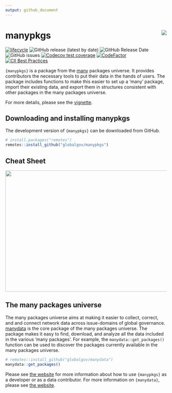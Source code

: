 ```yaml
---
output: github_document
---
```

# manypkgs <img src="man/figures/manypkgslogo.png" align="right"/>

<!-- badges: start -->
[![lifecycle](https://img.shields.io/badge/lifecycle-experimental-orange.svg)](https://www.tidyverse.org/lifecycle/#experimental)
![GitHub release (latest by date)](https://img.shields.io/github/v/release/globalgov/manypkgs)
![GitHub Release Date](https://img.shields.io/github/release-date/globalgov/manypkgs)
![GitHub issues](https://img.shields.io/github/issues-raw/globalgov/manypkgs)
<!-- [![HitCount](http://hits.dwyl.com/globalgov/manydata.svg)](http://hits.dwyl.com/globalgov/manydata) -->
[![Codecov test coverage](https://codecov.io/gh/globalgov/manypkgs/branch/main/graph/badge.svg)](https://codecov.io/gh/globalgov/manypkgs?branch=main)
[![CodeFactor](https://www.codefactor.io/repository/github/globalgov/manypkgs/badge)](https://www.codefactor.io/repository/github/globalgov/manypkgs)
[![CII Best Practices](https://bestpractices.coreinfrastructure.org/projects/4867/badge)](https://bestpractices.coreinfrastructure.org/projects/4867)
<!-- ![GitHub All Releases](https://img.shields.io/github/downloads/jhollway/roctopus/total) -->
<!-- badges: end -->

`{manypkgs}` is a package from the [many](https://github.com/globalgov) packages universe. 
It provides contributors the necessary tools to put their data in the hands of users.
The package includes functions to make this easier to set up a 'many' package, 
import their existing data, and export them in structures consistent with other packages
in the many packages universe.

For more details, please see the [vignette](https://globalgov.github.io/manypkgs/articles/developer.html).

## Downloading and installing manypkgs

The development version of `{manypkgs}` can be downloaded from GitHub. 

```r
# install.packages("remotes")
remotes::install_github("globalgov/manypkgs")
```

## Cheat Sheet

<a href="https://github.com/globalgov/manypkgs/blob/main/man/figures/cheatsheet.pdf"><img src="https://raw.githubusercontent.com/globalgov/manypkgs/main/man/figures/cheatsheet.png" width="525" height="378"/></a>

## The many packages universe

The many packages universe aims at making it easier to collect, correct, and and connect network data across issue-domains of global governance. [manydata](https://github.com/globalgov/manydata) is the core package of
the many packages universe. The package makes it easy to find, download, and analyze all the data included in the various 'many packages'. For example, the `manydata::get_packages()` function can be used to discover the packages currently available in the many packages universe.

```r
# remotes::install_github("globalgov/manydata")
manydata::get_packages()
```

Please see [the website](https://globalgov.github.io/manypkgs/) for more information about how to use `{manypkgs}` as a developer or as a data contributor.
For more information on `{manydata}`, please see [the website](https://globalgov.github.io/manydata/).
